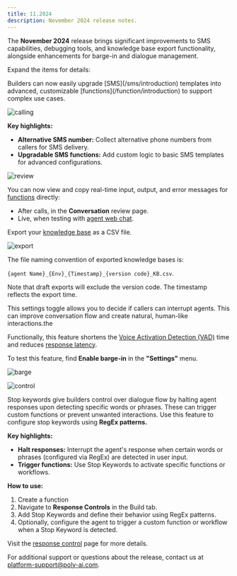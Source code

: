 ```yaml
---
title: 11.2024
description: November 2024 release notes.
---
```


The **November 2024** release brings significant improvements to SMS capabilities, debugging tools, and knowledge base export functionality, alongside enhancements for barge-in and dialogue management.

Expand the items for details:

<AccordionGroup>

<Accordion title="Enhanced SMS" icon="comment-sms">
Builders can now easily upgrade [SMS](/sms/introduction) templates into advanced, customizable [functions](/function/introduction) to support complex use cases.

![calling](/images/release-notes/2411/convert-sms.png)

**Key highlights:**
- **Alternative SMS number:** Collect alternative phone numbers from callers for SMS delivery.
- **Upgradable SMS functions:** Add custom logic to basic SMS templates for advanced configurations.

</Accordion>

<Accordion title="In-app function debugging" icon="bug">

![review](/images/release-notes/2411/review-functions.png)

You can now view and copy real-time input, output, and error messages for [functions](/function/introduction) directly:

 * After calls, in the **Conversation** review page.
 * Live, when testing with [agent web chat](/get-started/agent-chat#webchat).

</Accordion>

<Accordion title="Knowledge base export functionality" icon="file-export">

Export your [knowledge base](/knowledge-base/introduction) as a CSV file.

![export](/images/release-notes/2411/kb-export.png)

The file naming convention of exported knowledge bases is:

 `{agent Name}_{Env}_{Timestamp}_{version code}_KB.csv`.

Note that draft exports will exclude the version code. The timestamp reflects the export time.

</Accordion>

<Accordion title="Barge-in feature" icon="microphone-slash">
This settings toggle allows you to decide if callers can interrupt agents. This can improve conversation flow and create natural, human-like interactions.the

Functionally, this feature shortens the [Voice Activation Detection (VAD)](https://machinelearning.apple.com/research/comparative-analysis-personalized-voice) time and reduces [response latency](/audio-management/introduction).

To test this feature, find **Enable barge-in** in the **"Settings"** menu.

![barge](/images/release-notes/2411/barge-in.png)

</Accordion>

<Accordion title="Stop on keyword" icon="ban">

![control](/images/stop-keywords-response-control.png)

Stop keywords give builders control over dialogue flow by halting agent responses upon detecting specific words or phrases. These can
trigger custom functions or prevent unwanted interactions. Use this feature to configure stop keywords using **RegEx patterns.**

**Key highlights:**
- **Halt responses:** Interrupt the agent's response when certain words or phrases (configured via RegEx) are detected in user input.
- **Trigger functions:** Use Stop Keywords to activate specific functions or workflows.

**How to use:**
1. Create a function
1. Navigate to **Response Controls** in the Build tab.
2. Add Stop Keywords and define their behavior using RegEx patterns.
3. Optionally, configure the agent to trigger a custom function or workflow when a Stop Keyword is detected.

Visit the [response control](/response-control/introduction#stop-keywords) page for more details.

</Accordion>

</AccordionGroup>

For additional support or questions about the release, contact us at [platform-support@poly-ai.com](mailto:platform-support@poly-ai.com).